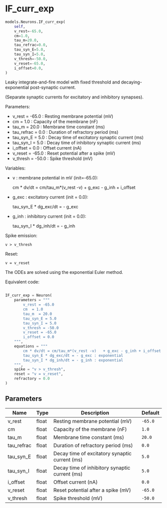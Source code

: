 # IF_curr_exp { #ANNarchy.models.Neurons.IF_curr_exp }

```python
models.Neurons.IF_curr_exp(
    self,
    v_rest=-65.0,
    cm=1.0,
    tau_m=20.0,
    tau_refrac=0.0,
    tau_syn_E=5.0,
    tau_syn_I=5.0,
    v_thresh=-50.0,
    v_reset=-65.0,
    i_offset=0.0,
)
```

Leaky integrate-and-fire model with fixed threshold and decaying-exponential post-synaptic current. 

(Separate synaptic currents for excitatory and inhibitory synapses).

Parameters:

* v_rest = -65.0 :  Resting membrane potential (mV)
* cm  = 1.0 : Capacity of the membrane (nF)
* tau_m  = 20.0 : Membrane time constant (ms)
* tau_refrac = 0.0 : Duration of refractory period (ms)
* tau_syn_E = 5.0 : Decay time of excitatory synaptic current (ms)
* tau_syn_I = 5.0 : Decay time of inhibitory synaptic current (ms)
* i_offset = 0.0 : Offset current (nA)
* v_reset = -65.0 : Reset potential after a spike (mV)
* v_thresh = -50.0 : Spike threshold (mV)

Variables:

* v : membrane potential in mV (init=-65.0):

    cm * dv/dt = cm/tau_m*(v_rest -v)   + g_exc - g_inh + i_offset

* g_exc : excitatory current (init = 0.0):

    tau_syn_E * dg_exc/dt = - g_exc

* g_inh : inhibitory current (init = 0.0):

    tau_syn_I * dg_inh/dt = - g_inh


Spike emission:

    v > v_thresh

Reset:

    v = v_reset

The ODEs are solved using the exponential Euler method.

Equivalent code:

```python

IF_curr_exp = Neuron(
    parameters = """
        v_rest = -65.0
        cm  = 1.0
        tau_m  = 20.0
        tau_syn_E = 5.0
        tau_syn_I = 5.0
        v_thresh = -50.0
        v_reset = -65.0
        i_offset = 0.0
    """, 
    equations = """
        cm * dv/dt = cm/tau_m*(v_rest -v)   + g_exc - g_inh + i_offset : exponential, init=-65.0
        tau_syn_E * dg_exc/dt = - g_exc : exponential
        tau_syn_I * dg_inh/dt = - g_inh : exponential
    """,
    spike = "v > v_thresh",
    reset = "v = v_reset",
    refractory = 0.0
)
```

## Parameters {.doc-section .doc-section-parameters}

| Name       | Type   | Description                                    | Default   |
|------------|--------|------------------------------------------------|-----------|
| v_rest     | float  | Resting membrane potential (mV)                | `-65.0`   |
| cm         | float  | Capacity of the membrane (nF)                  | `1.0`     |
| tau_m      | float  | Membrane time constant (ms)                    | `20.0`    |
| tau_refrac | float  | Duration of refractory period (ms)             | `0.0`     |
| tau_syn_E  | float  | Decay time of excitatory synaptic current (ms) | `5.0`     |
| tau_syn_I  | float  | Decay time of inhibitory synaptic current (ms) | `5.0`     |
| i_offset   | float  | Offset current (nA)                            | `0.0`     |
| v_reset    | float  | Reset potential after a spike (mV)             | `-65.0`   |
| v_thresh   | float  | Spike threshold (mV)                           | `-50.0`   |